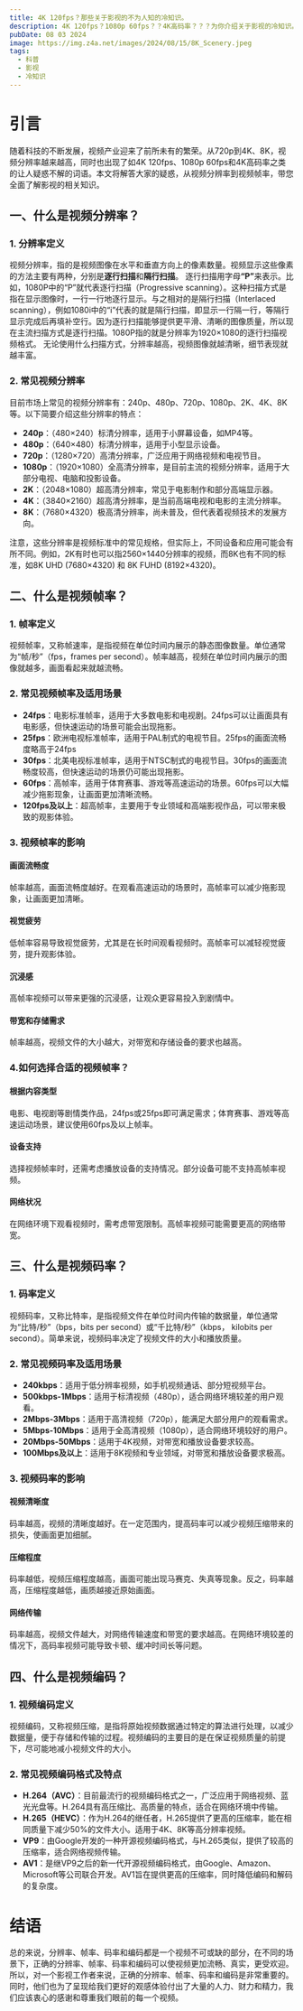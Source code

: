 ```yaml
---
title: 4K 120fps？那些关于影视的不为人知的冷知识。
description: 4K 120fps？1080p 60fps？？4K高码率？？？为你介绍关于影视的冷知识。（封面是8K图片，加载可能会有点慢）
pubDate: 08 03 2024
image: https://img.z4a.net/images/2024/08/15/8K_Scenery.jpeg
tags:
  - 科普
  - 影视
  - 冷知识
---
```



# 引言

随着科技的不断发展，视频产业迎来了前所未有的繁荣。从720p到4K、8K，视频分辨率越来越高，同时也出现了如4K 120fps、1080p 60fps和4K高码率之类的让人疑惑不解的词语。本文将解答大家的疑惑，从视频分辨率到视频帧率，带您全面了解影视的相关知识。

## 一、什么是视频分辨率？

### 1. 分辨率定义

视频分辨率，指的是视频图像在水平和垂直方向上的像素数量。视频显示这些像素的方法主要有两种，分别是<b>逐行扫描</b>和<b>隔行扫描</b>。
逐行扫描用字母<b>“P”</b>来表示。比如，1080P中的“P”就代表逐行扫描（Progressive scanning）。这种扫描方式是指在显示图像时，一行一行地逐行显示。与之相对的是隔行扫描（Interlaced scanning），例如1080i中的“i”代表的就是隔行扫描，即显示一行隔一行，等隔行显示完成后再填补空行。因为逐行扫描能够提供更平滑、清晰的图像质量，所以现在主流扫描方式是逐行扫描。1080P指的就是分辨率为1920×1080的逐行扫描视频格式。
无论使用什么扫描方式，分辨率越高，视频图像就越清晰，细节表现就越丰富。

### 2. 常见视频分辨率

目前市场上常见的视频分辨率有：240p、480p、720p、1080p、2K、4K、8K等。以下简要介绍这些分辨率的特点：

- **240p**：（480×240）标清分辨率，适用于小屏幕设备，如MP4等。
- **480p**：（640×480）标清分辨率，适用于小型显示设备。
- **720p**：（1280×720）高清分辨率，广泛应用于网络视频和电视节目。
- **1080p**：（1920×1080）全高清分辨率，是目前主流的视频分辨率，适用于大部分电视、电脑和投影设备。
- **2K**：（2048×1080）超高清分辨率，常见于电影制作和部分高端显示器。
- **4K**：（3840×2160）超高清分辨率，是当前高端电视和电影的主流分辨率。
- **8K**：（7680×4320）极高清分辨率，尚未普及，但代表着视频技术的发展方向。

注意，这些分辨率是视频标准中的常见规格，但实际上，不同设备和应用可能会有所不同。例如，2K有时也可以指2560×1440分辨率的视频，而8K也有不同的标准，如8K UHD (7680×4320) 和 8K FUHD (8192×4320)。

## 二、什么是视频帧率？

### 1. 帧率定义

视频帧率，又称帧速率，是指视频在单位时间内展示的静态图像数量。单位通常为“帧/秒”（fps，frames per second）。帧率越高，视频在单位时间内展示的图像就越多，画面看起来就越流畅。

### 2. 常见视频帧率及适用场景

- **24fps**：电影标准帧率，适用于大多数电影和电视剧。24fps可以让画面具有电影感，但快速运动的场景可能会出现拖影。
- **25fps**：欧洲电视标准帧率，适用于PAL制式的电视节目。25fps的画面流畅度略高于24fps
- **30fps**：北美电视标准帧率，适用于NTSC制式的电视节目。30fps的画面流畅度较高，但快速运动的场景仍可能出现拖影。
- **60fps**：高帧率，适用于体育赛事、游戏等高速运动的场景。60fps可以大幅减少拖影现象，让画面更加清晰流畅。
- **120fps及以上**：超高帧率，主要用于专业领域和高端影视作品，可以带来极致的观影体验。

### 3. 视频帧率的影响

#### 画面流畅度
帧率越高，画面流畅度越好。在观看高速运动的场景时，高帧率可以减少拖影现象，让画面更加清晰。
#### 视觉疲劳
低帧率容易导致视觉疲劳，尤其是在长时间观看视频时。高帧率可以减轻视觉疲劳，提升观影体验。
#### 沉浸感
高帧率视频可以带来更强的沉浸感，让观众更容易投入到剧情中。
#### 带宽和存储需求
帧率越高，视频文件的大小越大，对带宽和存储设备的要求也越高。

### 4.如何选择合适的视频帧率？

#### 根据内容类型
电影、电视剧等剧情类作品，24fps或25fps即可满足需求；体育赛事、游戏等高速运动场景，建议使用60fps及以上帧率。
#### 设备支持
选择视频帧率时，还需考虑播放设备的支持情况。部分设备可能不支持高帧率视频。
#### 网络状况
在网络环境下观看视频时，需考虑带宽限制。高帧率视频可能需要更高的网络带宽。

## 三、什么是视频码率？

### 1. 码率定义

视频码率，又称比特率，是指视频文件在单位时间内传输的数据量，单位通常为“比特/秒”（bps，bits per second）或“千比特/秒”（kbps， kilobits per second）。简单来说，视频码率决定了视频文件的大小和播放质量。

### 2. 常见视频码率及适用场景

- **240kbps**：适用于低分辨率视频，如手机视频通话、部分短视频平台。
- **500kbps-1Mbps**：适用于标清视频（480p），适合网络环境较差的用户观看。
- **2Mbps-3Mbps**：适用于高清视频（720p），能满足大部分用户的观看需求。
- **5Mbps-10Mbps**：适用于全高清视频（1080p），适合网络环境较好的用户。
- **20Mbps-50Mbps**：适用于4K视频，对带宽和播放设备要求较高。
- **100Mbps及以上**：适用于8K视频和专业领域，对带宽和播放设备要求极高。

### 3. 视频码率的影响

#### 视频清晰度
码率越高，视频的清晰度越好。在一定范围内，提高码率可以减少视频压缩带来的损失，使画面更加细腻。
#### 压缩程度
码率越低，视频压缩程度越高，画面可能出现马赛克、失真等现象。反之，码率越高，压缩程度越低，画质越接近原始画面。
#### 网络传输
码率越高，视频文件越大，对网络传输速度和带宽的要求越高。在网络环境较差的情况下，高码率视频可能导致卡顿、缓冲时间长等问题。

## 四、什么是视频编码？

### 1. 视频编码定义

视频编码，又称视频压缩，是指将原始视频数据通过特定的算法进行处理，以减少数据量，便于存储和传输的过程。视频编码的主要目的是在保证视频质量的前提下，尽可能地减小视频文件的大小。

### 2. 常见视频编码格式及特点

- **H.264（AVC）**：目前最流行的视频编码格式之一，广泛应用于网络视频、蓝光光盘等。H.264具有高压缩比、高质量的特点，适合在网络环境中传输。
- **H.265（HEVC）**：作为H.264的继任者，H.265提供了更高的压缩率，能在相同质量下减少50%的文件大小。适用于4K、8K等高分辨率视频。
- **VP9**：由Google开发的一种开源视频编码格式，与H.265类似，提供了较高的压缩率，适合网络视频传输。
- **AV1**：是继VP9之后的新一代开源视频编码格式，由Google、Amazon、Microsoft等公司联合开发。AV1旨在提供更高的压缩率，同时降低编码和解码的复杂度。

# 结语

总的来说，分辨率、帧率、码率和编码都是一个视频不可或缺的部分，在不同的场景下，正确的分辨率、帧率、码率和编码可以使视频更加流畅、真实，更受欢迎。所以，对一个影视工作者来说，正确的分辨率、帧率、码率和编码是非常重要的。同时，他们也为了呈现给我们更好的观感体验付出了大量的人力、财力和精力，我们应该衷心的感谢和尊重我们眼前的每一个视频。

